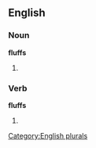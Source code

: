 
==English==

===Noun===
'''fluffs'''

# {{plural of |[[fluff]]}}

===Verb===
'''fluffs'''

# {{third-person singular of|[[fluff]]}}

[[Category:English plurals]]